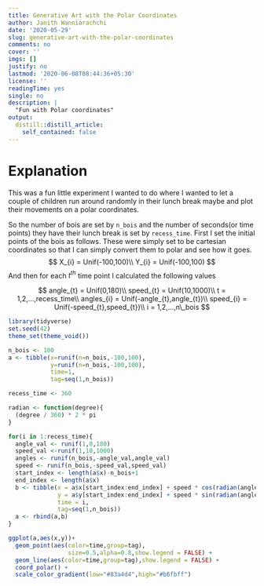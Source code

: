 ```yaml
---
title: Generative Art with the Polar Coordinates
author: Janith Wanniarachchi
date: '2020-05-29'
slug: generative-art-with-the-polar-coordinates
comments: no
cover: ''
imgs: []
justify: no
lastmod: '2020-06-08T08:44:36+05:30'
license: ''
readingTime: yes
single: no
description: |
  "Fun with Polar coordinates"
output:
  distill::distill_article:
    self_contained: false
---
```

# Explanation

This was a fun little experiment I wanted to do where I wanted to let a couple of children run around randomly in their lunch break maybe and plot their movements on a polar coordinates. 

So the number of bois are set by ```n_bois``` and the number of seconds(or time points) they have their lunch break is set by ```recess_time```. First I set the initial points of the bois as follows. These were simply set to be cartesian coordinates so that I can simply convert them to polar and see how it goes. 
$$
X_{i} = Unif(-100,100)\\  
Y_{i} = Unif(-100,100)
$$
And then for each $t^{th}$ time point I calculated the following values

$$
angle_{t} = Unif(0,180)\\
speed_{t} = Unif(10,1000)\\
t = 1,2,...,recess_time\\
angles_{i} = Unif(-angle_{t},angle_{t})\\
speed_{i} = Unif(-speed_{t},speed_{t})\\
i = 1,2,...,n\_bois
$$
```r
library(tidyverse)
set.seed(42)
theme_set(theme_void())

n_bois <- 100
a <- tibble(x=runif(n=n_bois,-100,100),
            y=runif(n=n_bois,-100,100),
            time=1,
            tag=seq(1,n_bois))

recess_time <- 360

radian <- function(degree){
  (degree / 360) * 2 * pi  
}

for(i in 1:recess_time){
  angle_val <- runif(1,0,180)
  speed_val <-runif(1,10,1000)
  angles <- runif(n_bois,-angle_val,angle_val)
  speed <- runif(n_bois,-speed_val,speed_val)
  start_index <- length(a$x)-n_bois+1
  end_index <- length(a$x)
  b <- tibble(x = a$x[start_index:end_index] + speed * cos(radian(angles)),
              y = a$y[start_index:end_index] + speed * sin(radian(angles)),
              time = i,
              tag=seq(1,n_bois))
  a <- rbind(a,b)
}

ggplot(a,aes(x,y))+
  geom_point(aes(color=time,group=tag),
                 size=0.5,alpha=0.8,show.legend = FALSE) +
  geom_line(aes(color=time,group=tag),show.legend = FALSE) +
  coord_polar() + 
  scale_color_gradient(low="#83a4d4",high="#b6fbff")

```


